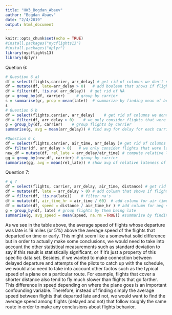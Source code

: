 ```yaml
---
title: "HW3_Bogdan_Abaev"
author: "Bogdan Abaev"
date: "2/4/2019"
output: html_document
---
```


```r
knitr::opts_chunk$set(echo = TRUE)
#install.packages("nycflights13")
#install.packages("dplyr")
library(nycflights13)
library(dplyr)
```

Quetion 6:

```r
# Question 6 a)
df = select(flights,carrier, arr_delay) # get rid of columns we don't need
df = mutate(df, late=arr_delay > 0)   # add boolean that shows if flight is late or not
df = filter(df, !is.na( arr_delay))  # get rid of NA
gr = group_by(df, carrier)     # group by carrier
s = summarise(gr, prop = mean(late))  # summarize by finding mean of boolean values
s
# Question 6 b
df = select(flights,carrier, arr_delay)    # get rid of columns we dont need
df = filter(df, arr_delay > 0)    # we only consider flights that were late
g = group_by(df, carrier)    # group flights by carrier
summarise(g, avg = mean(arr_delay)) # find avg for delay for each carrier's delayed flights

#Question 6 c
df = select(flights,carrier, air_time, arr_delay )# get rid of columns we dont need
df= filter(df, arr_delay > 0)   # we only consider flights that were late
new_df = mutate(df, rel_late = arr_delay/air_time) # compute relative lateness of each flight
gg = group_by(new_df, carrier) # group by carrier
summarise(gg, avg = mean(rel_late)) # show avg of relative lateness of each carrier's delayed flights

```


Question 7:
```r
# q 7
df = select(flights, carrier, arr_delay, air_time, distance) # get rid of columns we dont want
df = mutate(df, late = arr_delay > 0) # add column that shows if flight departed late
df = filter(df, !is.na(late))    # filter na's
df = mutate(df, air_time_hr = air_time / 60)  # add column for air time in hours
df = mutate(df, speed = distance / air_time_hr ) # add column for avg speed for each flight 
g = group_by(df, late) # group flights by them being late
summarise(g, avg_speed = mean(speed, na.rm =TRUE)) #summarise by finding their mean speed
```

As we see in the table above, the average speed of flights whose departure was late is 19 miles (or 5%) above the 
average speed of the flights that departed on time or early. This might seem like a somewhat solid difference but in order to actually make some conclusions, we would need to take into account the other statistical measurements such as standard deviation to say if this result is statistically significant, or if it's just a property of this specific data set. Besides, if we wanted to make connection between delayed departure and attempts of the pilots to catch up with the schedule, we would also
need to take into account other factos such as the typical speed of a plane on a particular route. For example, 
flights that cover a shorter distance also tend to fly much slower than flights that go farther. This difference in speed depending on where the plane goes is an important confounding variable. Therefore, instead
of finding simply the average speed between flights that departed late and not, we would want to find the average speed
among flights (delayed and not) that follow roughly the same route in order to make any conclusions about flights 
behavior.



